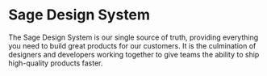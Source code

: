
<Meta title="-- Welcome to Sage!" />

# Sage Design System
The Sage Design System is our single source of truth, providing everything you need to build great products for our customers. It is the culmination of designers and developers working together to give teams the ability to ship high-quality products faster.

